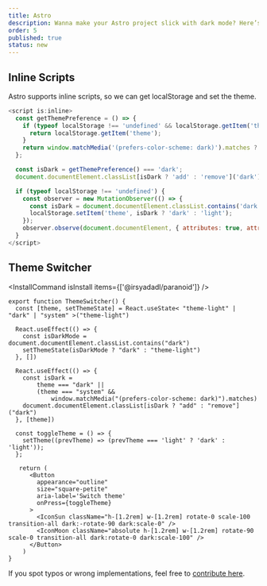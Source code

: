 ```yaml
---
title: Astro
description: Wanna make your Astro project slick with dark mode? Here’s the playbook for getting that moody vibe on lock.
order: 5
published: true
status: new
---
```



## Inline Scripts
Astro supports inline scripts, so we can get localStorage and set the theme.
```js
<script is:inline>
  const getThemePreference = () => {
    if (typeof localStorage !== 'undefined' && localStorage.getItem('theme')) {
      return localStorage.getItem('theme');
    }
    return window.matchMedia('(prefers-color-scheme: dark)').matches ? 'dark' : 'light';
  };

  const isDark = getThemePreference() === 'dark';
  document.documentElement.classList[isDark ? 'add' : 'remove']('dark');

  if (typeof localStorage !== 'undefined') {
    const observer = new MutationObserver(() => {
      const isDark = document.documentElement.classList.contains('dark');
      localStorage.setItem('theme', isDark ? 'dark' : 'light');
    });
    observer.observe(document.documentElement, { attributes: true, attributeFilter: ['class'] });
  }
</script>
```

## Theme Switcher
<InstallCommand isInstall items={['@irsyadadl/paranoid']} />
```tsx
export function ThemeSwitcher() {
  const [theme, setThemeState] = React.useState< "theme-light" | "dark" | "system" >("theme-light")

  React.useEffect(() => {
    const isDarkMode = document.documentElement.classList.contains("dark")
    setThemeState(isDarkMode ? "dark" : "theme-light")
  }, [])

  React.useEffect(() => {
    const isDark =
        theme === "dark" ||
        (theme === "system" &&
            window.matchMedia("(prefers-color-scheme: dark)").matches)
    document.documentElement.classList[isDark ? "add" : "remove"]("dark")
  }, [theme])

  const toggleTheme = () => {
    setTheme((prevTheme) => (prevTheme === 'light' ? 'dark' : 'light'));
  };

   return (
      <Button
        appearance="outline"
        size="square-petite"
        aria-label='Switch theme'
        onPress={toggleTheme}
      >
        <IconSun className="h-[1.2rem] w-[1.2rem] rotate-0 scale-100 transition-all dark:-rotate-90 dark:scale-0" />
        <IconMoon className="absolute h-[1.2rem] w-[1.2rem] rotate-90 scale-0 transition-all dark:rotate-0 dark:scale-100" />
      </Button>
    )
}
```

If you spot typos or wrong implementations, feel free to [contribute here](https://github.com/irsyadadl/d./blob/main/content/docs/dark-mode/astro.mdx).
